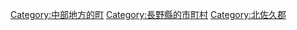 {{Commonscat|Karuizawa, Nagano}}
{{Catmore}}

{{DEFAULTSORT:Karuizawa}}
[[Category:中部地方的町|Category:中部地方的町]]
[[Category:長野縣的市町村|Category:長野縣的市町村]]
[[Category:北佐久郡|Category:北佐久郡]]